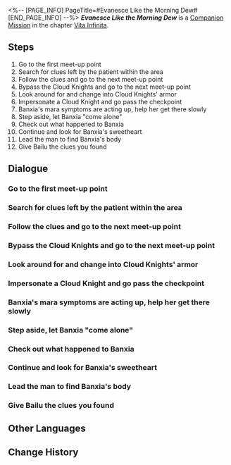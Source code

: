 <%-- [PAGE_INFO]
PageTitle=#Evanesce Like the Morning Dew#
[END_PAGE_INFO] --%>
{{Stub|Dialogue, characters, and location(s)}}
{{Mission Infobox
|id            = 2020306
|title         = 
|image         = Mission Evanesce Like the Morning Dew.png
|type          = Companion
|event_name    = 
|chapter       = Vita Infinita (Companion Mission Chapter)
|requirements  = 
|summary       = <!--official mission summary from Fate's Atlas-->
|characters    = <!--characters that appear in this mission-->
|startLocation = <!--location as it intially appears on the mission screen-->
|world         = <!--i.e. Penacony-->
|area          = <!--i.e. A Child's Dream-->
|prev          = 
|next          = 
|exp           = 
|credits       = 
|stellarJade   = 
|other         = 
}}
'''''Evanesce Like the Morning Dew''''' is a [[Companion Mission]] in the chapter [[Vita Infinita (Companion Mission Chapter)|Vita Infinita]].

==Steps==
# Go to the first meet-up point
# Search for clues left by the patient within the area
# Follow the clues and go to the next meet-up point
# Bypass the Cloud Knights and go to the next meet-up point
# Look around for and change into Cloud Knights' armor
# Impersonate a Cloud Knight and go pass the checkpoint
# Banxia's mara symptoms are acting up, help her get there slowly
# Step aside, let Banxia "come alone"
# Check out what happened to Banxia
# Continue and look for Banxia's sweetheart
# Lead the man to find Banxia's body
# Give Bailu the clues you found

<!--
==Gameplay Notes==

--><!--
==Trial Character==

-->
==Dialogue==
{{Stub Dialogue}}
{{Dialogue Start}}
:{{tx}}
{{Dialogue End}}

===Go to the first meet-up point===
{{Mission Description|type=companion|location=<!--to be added-->|update|One is an obsessed nurse, and the other a patient seeking medicine. She bumped into him too many times to say that it isn't destiny. Help Banxia treat her sweetheart and put this saga to rest.<br />Find the Outworlder wanted by the Disciples of Sanctus Medicus. Hopefully he's hanging on.}}
{{Dialogue Start}}
:{{tx}}
{{Dialogue End}}

===Search for clues left by the patient within the area===
{{Mission Description|type=companion|location=<!--to be added-->|update|As the journey goes on, Banxia's Mara-struck symptoms begin to emerge. Her sweetheart is nowhere to be seen, maybe clues can be found nearby.<br />Maybe that person got into some trouble, both the Cloud Knights and Disciples of Sanctus Medicus would never let him off the hook.}}
{{Dialogue Start}}
:{{tx}}
{{Dialogue End}}

===Follow the clues and go to the next meet-up point===
{{Mission Description|type=companion|location=<!--to be added-->|update|One is an obsessed nurse, and the other a patient seeking medicine. She bumped into him too many times to say that it isn't destiny. Meet up with him at the next location.<br />There are more and more Disciples of Sanctus Medicus around, be careful.}}
{{Dialogue Start}}
:{{tx}}
{{Dialogue End}}

===Bypass the Cloud Knights and go to the next meet-up point===
{{Mission Description|type=companion|location=<!--to be added-->|update|You got misidentified as a lost citizen by the Ten-Lords Commission, fortunately Banxia's Mara-struck symptoms were not exposed. Move on.<br />Banxia is on her last straw, but she should still have a chance to see her loved one a final time.}}
{{Dialogue Start}}
:{{tx}}
{{Dialogue End}}

===Look around for and change into Cloud Knights' armor===
{{Mission Description|type=companion|location=<!--to be added-->|update|It's not the greatest idea, but it's an idea. Go look for Cloud Knights' equipment.<br />The armor is tightly sealed, no one would be able to tell the species and gender expression of an individual wearing them, what a find.}}
{{Dialogue Start}}
:{{tx}}
{{Dialogue End}}

===Impersonate a Cloud Knight and go pass the checkpoint===
{{Mission Description|type=companion|location=<!--to be added-->|update|It's not the greatest idea, but it's an idea. Go look for Cloud Knights' equipment.<br />The armor is tightly sealed, no one would be able to tell the species and gender expression of an individual wearing them, what a find.}}
{{Dialogue Start}}
:{{tx}}
{{Dialogue End}}

===Banxia's mara symptoms are acting up, help her get there slowly===
{{Mission Description|type=companion|location=<!--to be added-->|update|Banxia seems to be at her limits, but you understand clearly that she shouldn't stop now. Hopefully her sweetheart is there waiting for her.<br />Based on your limited experience, not many can keep their sanity intact like Banxia at this stage.}}
{{Dialogue Start}}
:{{tx}}
{{Dialogue End}}

===Step aside, let Banxia "come alone"===
{{Mission Description|type=companion|location=<!--to be added-->|update|You reach the destination, but the cautious Liangmu insists to have Banxia "come alone," so you should step aside for a while.<br />There's no time to argue about it, so just trust Banxia for this.}}
{{Dialogue Start}}
:{{tx}}
{{Dialogue End}}

===Check out what happened to Banxia===
{{Mission Description|type=companion|location=<!--to be added-->|update|You hear cries for help, it was a man's voice. Go and help him out.<br />Is that man Banxia's lover, Liangmu?}}
{{Dialogue Start}}
:{{tx}}
{{Dialogue End}}

===Continue and look for Banxia's sweetheart===
{{Mission Description|type=companion|location=<!--to be added-->|update|No matter what, the goal of your trip is to complete your deal with Banxia &mdash; having Bailu cure Banxia's lover. Go look for him.<br />He might have left because he was scared of the Mara-struck monsters, but this will cause him lifelong regret.}}
{{Dialogue Start}}
:{{tx}}
{{Dialogue End}}

===Lead the man to find Banxia's body===
{{Mission Description|type=companion|location=<!--to be added-->|update|Evidently, Liangmu didn't know the Mara-struck soldier was Banxia, but he was still eager to return to her side.<br />You don't know the story between them, but at least this tells you he was a loyal person...}}
{{Dialogue Start}}
:{{tx}}
{{Dialogue End}}

===Give Bailu the clues you found===
{{Mission Description|type=companion|location=<!--to be added-->|update|You found a notebook. Give it to Bailu, then formulate a plan.<br />It looks like Banxia's sweetheart was tracked by the Disciples of Sanctus Medicus and had to switch location.}}
{{Dialogue Start}}
:{{tx}}
{{Dialogue End}}

==Other Languages==
{{Other Languages
|en   = Evanesce Like the Morning Dew
|zhs  = 譬如朝露
|zht  = 譬如朝露
|ja   = 譬えば朝露の如く
|ko   = 아침 이슬처럼
|es   = Como el rocío de la mañana
|fr   = Évanescence de la rosée du matin
|ru   = Словно утренняя роса
|th   = เสมือนน้ำค้างยามรุ่งอรุณ
|vi   = Ví Như Sương Mai
|de   = Wie der Morgentau
|id   = Bagaikan Embun Fajar
|pt   = Dissipar Como o Orvalho da Manhã
}}

==Change History==
{{Change History|1.1}}
